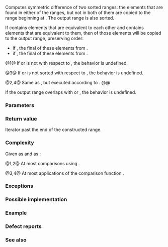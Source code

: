 {{cpp/title|set_symmetric_difference}}
{{cpp/algorithm/navbar}}
{{dcl begin}}
{{dcl header|algorithm}}
{{dcla|num=1|notes={{mark constexpr since c++20}}|
template&lt; class InputIt1, class InputIt2, class OutputIt &gt;
OutputIt set_symmetric_difference
    ( InputIt1 first1, InputIt1 last1,
      InputIt2 first2, InputIt2 last2,
      OutputIt d_first );
}}
{{dcl|num=2|since=c++17|
template&lt; class ExecutionPolicy,
          class ForwardIt1, class ForwardIt2, class ForwardIt3 &gt;
ForwardIt3 set_symmetric_difference
    ( ExecutionPolicy&amp;&amp; policy,
      ForwardIt1 first1, ForwardIt1 last1,
      ForwardIt2 first2, ForwardIt2 last2,
      ForwardIt3 d_first );
}}
{{dcla|num=3|notes={{mark constexpr since c++20}}|
template&lt; class InputIt1, class InputIt2,
          class OutputIt, class Compare &gt;
OutputIt set_symmetric_difference
    ( InputIt1 first1, InputIt1 last1,
      InputIt2 first2, InputIt2 last2,
      OutputIt d_first, Compare comp );
}}
{{dcl|num=4|since=c++17|
template&lt; class ExecutionPolicy,
          class ForwardIt1, class ForwardIt2,
          class ForwardIt3, class Compare &gt;
ForwardIt3 set_symmetric_difference
    ( ExecutionPolicy&amp;&amp; policy,
      ForwardIt1 first1, ForwardIt1 last1,
      ForwardIt2 first2, ForwardIt2 last2,
      ForwardIt3 d_first, Compare comp );
}}
{{dcl end}}

Computes symmetric difference of two sorted ranges: the elements that are found in either of the ranges, but not in both of them are copied to the range beginning at {{c|d_first}}. The output range is also sorted.

If {{range|first1|last1}} contains {{c|m}} elements that are equivalent to each other and {{range|first2|last2}} contains {{c|n}} elements that are equivalent to them, then {{c|std::abs(m - n)}} of those elements will be copied to the output range, preserving order:
* if {{c|m &gt; n}}, the final {{c|m - n}} of these elements from {{range|first1|last1}}.
* if {{c|m &lt; n}}, the final {{c|n - m}} of these elements from {{range|first2|last2}}.

@1@ If {{range|first1|last1}} or {{range|first2|last2}} is not {{rlp|/#Requirements|sorted}} with respect to {{rev inl|until=c++20|{{c/core|operator&lt;}}}}{{rev inl|since=c++20|{{c|std::less{}&lt;!----&gt;}}}}, the behavior is undefined.

@3@ If {{range|first1|last1}} or {{range|first2|last2}} is not sorted with respect to {{c|comp}}, the behavior is undefined.

@2,4@ Same as {{v|1,3}}, but executed according to {{c|policy}}.
@@ {{cpp/algorithm/parallel overload precondition|plural=yes}}

If the output range overlaps with {{range|first1|last1}} or {{range|first2|last2}}, the behavior is undefined.

===Parameters===
{{par begin}}
{{par|first1, last1|the first sorted range of elements}}
{{par|first2, last2|the second sorted range of elements}}
{{par|d_first|the beginning of the output range}}
{{par exec pol}}
{{par cmp ord|comp|p1=InputIt1|p2=InputIt2}} 
{{par hreq}}
{{par req named|InputIt1, InputIt2|InputIterator}}
{{par req named|OutputIt|OutputIterator}}
{{par req named|ForwardIt1, ForwardIt2, ForwardIt3|ForwardIterator}}
{{par req named|Compare|Compare}}
{{par end}}

===Return value===
Iterator past the end of the constructed range.

===Complexity===
Given {{mathjax-or|\(\scriptsize N_1\)|N{{su|b=1}}}} as {{c|std::distance(first1, last1)}} and {{mathjax-or|\(\scriptsize N_2\)|N{{su|b=2}}}} as {{c|std::distance(first2, last2)}}:

@1,2@ At most {{mathjax-or|\(\scriptsize 2 \cdot (N_1+N_2)-1\)|2⋅(N{{su|b=1}}+N{{su|b=2}})-1}} comparisons using {{rev inl|until=c++20|{{c/core|operator&lt;}}}}{{rev inl|since=c++20|{{c|std::less{}&lt;!----&gt;}}}}.

@3,4@ At most {{mathjax-or|\(\scriptsize 2 \cdot (N_1+N_2)-1\)|2⋅(N{{su|b=1}}+N{{su|b=2}})-1}} applications of the comparison function {{c|comp}}.

===Exceptions===
{{cpp/algorithm/parallel exceptions reporting behavior|singular=no}}

===Possible implementation===
{{eq impl
|title1=set_symmetric_difference (1)|ver1=1|1=
template&lt;class InputIt1, class InputIt2, class OutputIt&gt;
OutputIt set_symmetric_difference(InputIt1 first1, InputIt1 last1,
                                  InputIt2 first2, InputIt2 last2, OutputIt d_first)
{
    while (first1 != last1)
    {
        if (first2 == last2)
            return std::copy(first1, last1, d_first);
        
        if (*first1 &lt; *first2)
            *d_first++ = *first1++;
        else
        {
            if (*first2 &lt; *first1)
                *d_first++ = *first2;
            else
                ++first1;
            ++first2;
        }
    }
    return std::copy(first2, last2, d_first);
}
|title2=set_symmetric_difference (3)|ver2=3|2=
template&lt;class InputIt1, class InputIt2, class OutputIt, class Compare&gt;
OutputIt set_symmetric_difference(InputIt1 first1, InputIt1 last1,
                                  InputIt2 first2, InputIt2 last2,
                                  OutputIt d_first, Compare comp)
{
    while (first1 != last1)
    {
        if (first2 == last2)
            return std::copy(first1, last1, d_first);
        
        if (comp(*first1, *first2))
            *d_first++ = *first1++;
        else
        {
            if (comp(*first2, *first1))
                *d_first++ = *first2;
            else
                ++first1;
            ++first2;
        }
    }
    return std::copy(first2, last2, d_first);
}
}}

===Example===
{{example
|code=
#include &lt;algorithm&gt;
#include &lt;iostream&gt;
#include &lt;iterator&gt;
#include &lt;vector&gt;

int main()
{
    std::vector&lt;int&gt; v1{1, 2, 3, 4, 5, 6, 7, 8};
    std::vector&lt;int&gt; v2{5, 7, 9, 10};
    std::sort(v1.begin(), v1.end());
    std::sort(v2.begin(), v2.end());
    
    std::vector&lt;int&gt; v_symDifference;
    
    std::set_symmetric_difference(v1.begin(), v1.end(), v2.begin(), v2.end(),
                                  std::back_inserter(v_symDifference));
    
    for (int n : v_symDifference)
        std::cout &lt;&lt; n &lt;&lt; ' ';
    std::cout &lt;&lt; '\n';
}
|output=
1 2 3 4 6 8 9 10
}}

===Defect reports===
{{dr list begin}}
{{dr list item|wg=lwg|dr=291|std=C++98|before=it was unspecified how to handle equivalent elements in the input ranges|after=specified}}
{{dr list end}}

===See also===
{{dsc begin}}
{{dsc inc|cpp/algorithm/dsc includes}}
{{dsc inc|cpp/algorithm/dsc set_difference}}
{{dsc inc|cpp/algorithm/dsc set_union}}
{{dsc inc|cpp/algorithm/dsc set_intersection}}
{{dsc inc|cpp/algorithm/ranges/dsc set_symmetric_difference}}
{{dsc end}}

{{langlinks|de|es|fr|it|ja|pt|ru|zh}}